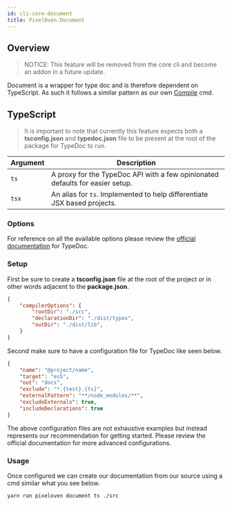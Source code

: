 ```yaml
---
id: cli-core-document
title: PixelOven.Document
---
```

## Overview
> NOTICE: This feature will be removed from the core cli and become an addon in a future update.

Document is a wrapper for type doc and is therefore dependent on TypeScript. As such it follows a similar pattern as our own [Compile](#compile) cmd.

## TypeScript
> It is important to note that currently this feature expects both a **tsconfig.json** and **typedoc.json** file to be present at the root of the package for TypeDoc to run.

|Argument|Description|
|---|---|
|`ts`| A proxy for the TypeDoc API with a few opinionated defaults for easier setup. |
|`tsx`| An alias for `ts`. Implemented to help differentiate JSX based projects.|

### Options
For reference on all the available options please review the [official documentation](https://typedoc.org/) for TypeDoc. 

### Setup
First be sure to create a **tsconfig.json** file at the root of the project or in other words adjacent to the **package.json**.
```json
{
    "compilerOptions": {
        "rootDir": "./src",
        "declarationDir": "./dist/types",
        "outDir": "./dist/lib",
    }
}
```
Second make sure to have a configuration file for TypeDoc like seen below.
```json
{
    "name": "@project/name",
    "target": "es5",
    "out": "docs",
    "exclude": "*.{test}.{ts}",
    "externalPattern": "**/node_modules/**",
    "excludeExternals": true,
    "includeDeclarations": true
}
```
The above configuration files are not exhaustive examples but instead represents our recommendation for getting started. Please review the official documentation for more advanced configurations.

### Usage
Once configured we can create our documentation from our source using a cmd similar what you see below.
```bash
yarn run pixeloven document ts ./src
```
